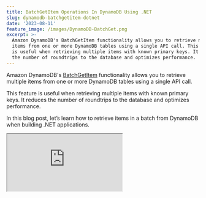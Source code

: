 ```yaml
---
title: BatchGetItem Operations In DynamoDB Using .NET
slug: dynamodb-batchgetitem-dotnet
date: '2023-08-11'
feature_image: /images/DynamoDB-BatchGet.png
excerpt: >-
  Amazon DynamoDB's BatchGetItem functionality allows you to retrieve multiple
  items from one or more DynamoDB tables using a single API call. This feature
  is useful when retrieving multiple items with known primary keys. It reduces
  the number of roundtrips to the database and optimizes performance.
---
```

Amazon DynamoDB's [BatchGetItem](https://docs.aws.amazon.com/amazondynamodb/latest/APIReference/API_BatchGetItem.html) functionality allows you to retrieve multiple items from one or more DynamoDB tables using a single API call.

This feature is useful when retrieving multiple items with known primary keys. It reduces the number of roundtrips to the database and optimizes performance.

In this blog post, let’s learn how to retrieve items in a batch from DynamoDB when building .NET applications.

<iframe src="https://www.youtube.com/embed/mrf_E4umaAg?feature=oembed" />

_This article is sponsored by AWS and is part of my [AWS Series](/tag/aws/)._

We will learn, how to

-   Batch Fetch Using High-Level API (DynamoDBContext)
-   Batch Fetch Using Low-Level API (AmazonDynamoDBClient)

## DynamoDB BatchGetItem

The `BatchGetItem` retrieves items from one or more tables in DynamoDB given a set of primary keys.

A single batch operation can retrieve up to 16 MB of data and as many as 100 items in a single roundtrip. If either of these exceeds, the `BatchGetItem` returns a partial result.

DynamoDB `BatchGetItem` can be performed using the High-Level API (using the `DynamoDBContext` instance) and also the Low-Level API (using the `AmazonDynamoDBClient` instance).

Let's explore these methods and how to perform the operations on single and multiple tables.

## Batch Fetch Using HighLevel API (DynamoDBContext)

The `DynamoDBContext` is the High-Level API provided in the .NET SDK and abstracts over the Low-Level API. It makes it easier to work with DynamoDB by giving rich .NET classes to interact with.

### BatchGetItem on Single Table using High-Level API

The `DynamoDBContext` provides the `CreateBatchGet` generic function, that takes in the .NET type representing the DynamoDB Table Item. It returns a generic type of `BatchGet`.

The below API method, taken in a list of primary key values (hash, range key) as a `KeyValuePair`.

```csharp
[HttpPost("get-batch-dynamodbcontext-one-table")]
public async Task<List<WeatherForecast>> GetBatch(List<KeyValuePair<string,DateTime>> keys)
{
    var batchGet = _dynamoDbContext.CreateBatchGet<WeatherForecast>();
    foreach (var key in keys)
        batchGet.AddKey(key.Key, key.Value);
    await batchGet.ExecuteAsync();
    return batchGet.Results;
}
```

You can add the primary keys to retrieve from the specific table using the `AddKey` method on `BatchGet` instance.

When you call the `ExecuteAsync` it performs the batch request to DynamoDB and returns back the results as of the `Results` property on the `BatchGet` item as shown above.

### BatchGetItem on Multiple Tables using High-Level API

Each `BatchGet` instance represents a batch operation to one table in DynamoDB. This is specified using the generic type parameter passed to the `BatchGet` operation.

The DynamoDBContext uses the table name conventions to determine the table name to perform the queries on.

<PostCard 
  title=".NET DynamoDB SDK: Understanding Table Name Conventions and DynamoDBTable Attribute"
  description="The DynamoDB .NET SDK by default uses conventions to determine the Table name. However, it supports different options to configure and customize the name. Learn how to achieve this in this post."
  slug="dynamodb-net-table/"
  image="/images/DynamoDB-Table-Name-Conventions.png"
/>

To retrieve items from multiple tables, we need to create multiple instances of the `BatchGet` type using the appropriate .NET Types.

The below code invokes the `CreateBatchGet` function using two different types, representing two different tables in DynamoDB.

```csharp
[HttpPost("get-batch-dynamodbcontext-multiple-table")]
public async Task<object> GetBatchMultiTable(List<KeyValuePair<string,DateTime>> keys)
{
    var batchGet1 = _dynamoDbContext.CreateBatchGet<WeatherForecast>();
    var batchGet2 = _dynamoDbContext.CreateBatchGet<WeatherForecastTable>();
    foreach (var key in keys)
    {
        batchGet1.AddKey(key.Key, key.Value);
        batchGet2.AddKey(key.Key, key.Value);
    }

    var batches = batchGet1.Combine(batchGet2);
    await batches.ExecuteAsync();

    return new
    {
        WeatherForecast = batchGet1.Results,
        WeatherForecastTable = batchGet2.Results
    };
}
```

Once adding the keys to fetch in each of the `BatchGet` operation, you can combine the multiple `BatchGet` instances into a single `MultiTableBatchGet` instance using the `Combine` method as shown above.

Like before we can perform the `ExecuteAsync` which invokes the call to DynamoDB to retrieve items from both the `BatchGet` requests.

_To keep things simple, I am getting the same keys from both the tables in the example above, but depending on your application and scenario you will be using different sets of keys and tables to retrieve data._

You can combine any number of `BatchGet` instances together and perform the call to DynamoDB as a single batch request.

#### CreateMultiTableBatchGet Function

The `DynamoDBContext` also has a function `CreateMultiTableBatchGet` that can be used to combine different `BatchGet` instances.

Instead of using the `Combine` method, you can call the `CreateMultiTableBatchGet` and pass in the `BatchGet` items as params.

```csharp
batches = _dynamoDbContext.CreateMultiTableBatchGet(batchGet1, batchGet2);
await batches.ExecuteAsync();
```

## Batch Fetch Using LowLevel API (AmazonDynamoDBClient)

When using the High-Level API it abstracts away a lot of the complexities of the underlying Low-Level API.

However, it also hides some of the functionality that might be useful in certain scenarios.

When the `BatchGetItem` requires exceeds the allowed item count/size, it returns a list of `UnprocessedKeys` collection. This property is available only through the Low-Level API.

Let's see how we can perform the same calls using the Low-Level API

### BatchGetItem on Single Table using .NET Low-Level API

The `AmazonDynamoDBClient` provides the `BatchGetItemAsync` function to get items in a batch.

It has multiple overloads and one of which uses the `BatchItemGetRequest` as shown below.

The `RequestItems` takes the list of table names that we are querying from and the keys to get from each of those tables (which is represented using the `KeysAndAttributes` type).

Below I loop through the `keys` to fetch from the `WeatherForecast` table and add the hash and range keys to identify each item to be retrieved from the table.

```csharp
[HttpPost("get-batch-dynamodbclient-one-table")]
public async Task<List<WeatherForecast>> GetBatchDynamoDbClient(Dictionary<string, DateTime> keys)
{
    var batchGetItemRequest = new BatchGetItemRequest();
    batchGetItemRequest.RequestItems = new Dictionary<string, KeysAndAttributes>()
    {
        {
            nameof(WeatherForecast), new KeysAndAttributes()
            {
                Keys = keys.Select(key => new Dictionary<string, AttributeValue>()
                {
                    {nameof(WeatherForecast.CityName), new AttributeValue(key.Key)},
                    {nameof(WeatherForecast.Date), new AttributeValue(key.Value.ToString(AWSSDKUtils.ISO8601DateFormat))}
                }).ToList()
            }
        }
    };
    var response = await _dynamoDbClient.BatchGetItemAsync(batchGetItemRequest);
    return response.Responses
        .SelectMany(t => t.Value.Select(Document.FromAttributeMap)
        .Select(_dynamoDbContext.FromDocument<WeatherForecast>))
        .ToList();
}
```

The `BatchGetItemAsync` function is to perform the fetch from the DynamoDB which returns a `BatchGetItemResponse`.

The `BatchGetItemResponse` contains the `Responses` property which contains the items retrieved in the batch request. It also has the `UnprocessedKeys` properties which return any keys that weren't processed in the current batch request.

### BatchGetItem on Multiple Tables  using .NET Low-Level API

To perform a batch get on multiple tables using the Low-Level `AmazonDynamoDBClient` instance, all we need to do is pass another key-value pair, indicating the different table name and the associated `KeysAndAttributes` to retrieve from that table.  

The below request fetches the same items from both `WeatherForecast` and `WeatherForecastTable` in DynamoDB.

```csharp
[HttpPost("get-batch-dynamodbclient-multi-table")]
public async Task<List<WeatherForecast>> GetBatchDynamoDbClientMulti(Dictionary<string, DateTime> keys)
{
    var batchGetItemRequest = new BatchGetItemRequest();
    batchGetItemRequest.RequestItems = new Dictionary<string, KeysAndAttributes>()
    {
        {
            nameof(WeatherForecast), new KeysAndAttributes()
            {
                Keys = keys.Select(key => new Dictionary<string, AttributeValue>()
                {
                    {nameof(WeatherForecast.CityName), new AttributeValue(key.Key)},
                    {nameof(WeatherForecast.Date), new AttributeValue(key.Value.ToString(AWSSDKUtils.ISO8601DateFormat))}
                }).ToList()
            }
        },
        {
            nameof(WeatherForecastTable), new KeysAndAttributes()
            {
                Keys = keys.Select(key => new Dictionary<string, AttributeValue>()
                {
                    {nameof(WeatherForecast.CityName), new AttributeValue(key.Key)},
                    {nameof(WeatherForecast.Date), new AttributeValue(key.Value.ToString(AWSSDKUtils.ISO8601DateFormat))}
                }).ToList()
            }
        }
    };
    var response = await _dynamoDbClient.BatchGetItemAsync(batchGetItemRequest);
    return response.Responses
        .SelectMany(t => t.Value.Select(Document.FromAttributeMap)
            .Select(_dynamoDbContext.FromDocument<WeatherForecast>))
        .ToList();
}
```

When processing the results you need to make sure to convert the items into the same .NET type based on the table it's reading the items from.

Since in the above case, both items are of the same shape I am converting them to the same type `WeatherForecast` using the `FromDocument` method.
